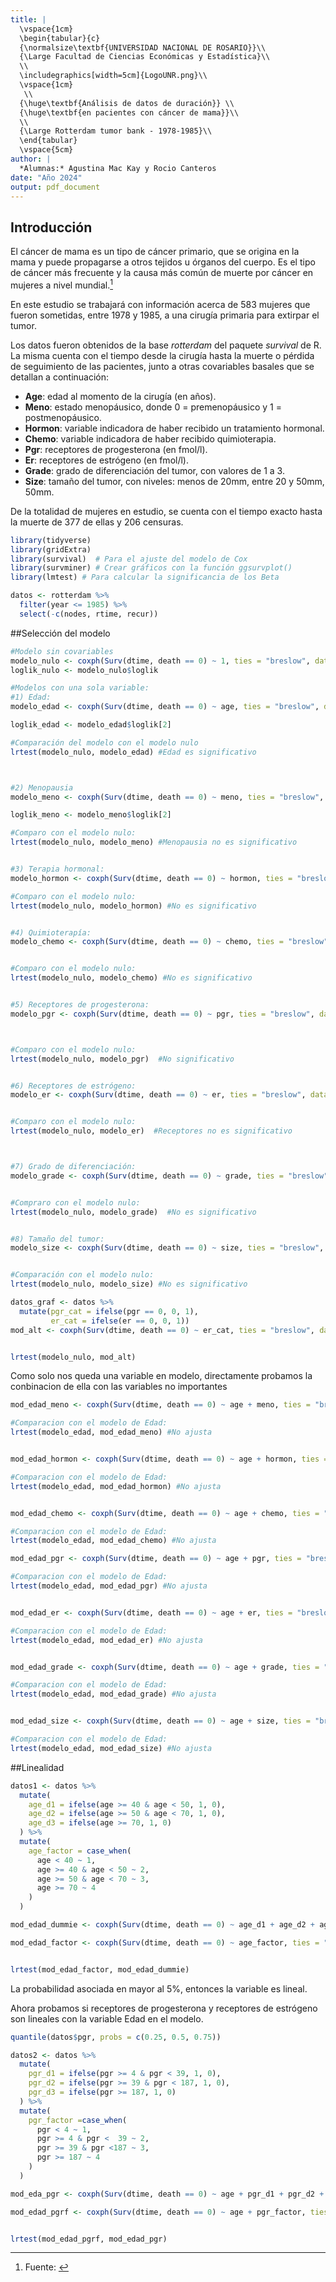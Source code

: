 ```yaml
---
title: |
  \vspace{1cm}
  \begin{tabular}{c}
  {\normalsize\textbf{UNIVERSIDAD NACIONAL DE ROSARIO}}\\
  {\Large Facultad de Ciencias Económicas y Estadística}\\
  \\
  \includegraphics[width=5cm]{LogoUNR.png}\\
  \vspace{1cm}
   \\
  {\huge\textbf{Análisis de datos de duración}} \\
  {\huge\textbf{en pacientes con cáncer de mama}}\\
  \\
  {\Large Rotterdam tumor bank - 1978-1985}\\
  \end{tabular}
  \vspace{5cm}
author: |
  *Alumnas:* Agustina Mac Kay y Rocio Canteros
date: "Año 2024"
output: pdf_document
---
```


## Introducción

El cáncer de mama es un tipo de cáncer primario, que se origina en la mama y puede propagarse a otros tejidos u órganos del cuerpo. Es el tipo de cáncer más frecuente y la causa más común de muerte por cáncer en mujeres a nivel mundial.[^1]

[^1]: Fuente: [\textcolor{blue}{\underline{Organización Panamericana de la Salud}}](https://www.paho.org/es/temas/cancer-mama)

En este estudio se trabajará con información acerca de 583 mujeres que fueron sometidas, entre 1978 y 1985, a una cirugía primaria para extirpar el tumor.

Los datos fueron obtenidos de la base *rotterdam* del paquete *survival* de R. La misma cuenta con el tiempo desde la cirugía hasta la muerte o pérdida de seguimiento de las pacientes, junto a otras covariables basales que se detallan a continuación:

-   **Age**: edad al momento de la cirugía (en años).
-   **Meno**: estado menopáusico, donde 0 = premenopáusico y 1 = postmenopáusico.
-   **Hormon**: variable indicadora de haber recibido un tratamiento hormonal.
-   **Chemo**: variable indicadora de haber recibido quimioterapia.
-   **Pgr**: receptores de progesterona (en fmol/l).
-   **Er**: receptores de estrógeno (en fmol/l).
-   **Grade**: grado de diferenciación del tumor, con valores de 1 a 3.
-   **Size**: tamaño del tumor, con niveles: menos de 20mm, entre 20 y 50mm, 50mm.

De la totalidad de mujeres en estudio, se cuenta con el tiempo exacto hasta la muerte de 377 de ellas y 206 censuras.


```r
library(tidyverse)
library(gridExtra)
library(survival)  # Para el ajuste del modelo de Cox 
library(survminer) # Crear gráficos con la función ggsurvplot()
library(lmtest) # Para calcular la significancia de los Beta 

datos <- rotterdam %>%
  filter(year <= 1985) %>%
  select(-c(nodes, rtime, recur))
```


##Selección del modelo
```r
#Modelo sin covariables
modelo_nulo <- coxph(Surv(dtime, death == 0) ~ 1, ties = "breslow", data = datos)
loglik_nulo <- modelo_nulo$loglik

#Modelos con una sola variable:
#1) Edad:
modelo_edad <- coxph(Surv(dtime, death == 0) ~ age, ties = "breslow", data = datos)

loglik_edad <- modelo_edad$loglik[2]

#Comparación del modelo con el modelo nulo
lrtest(modelo_nulo, modelo_edad) #Edad es significativo



#2) Menopausia
modelo_meno <- coxph(Surv(dtime, death == 0) ~ meno, ties = "breslow", data = datos)

loglik_meno <- modelo_meno$loglik[2]

#Comparo con el modelo nulo:
lrtest(modelo_nulo, modelo_meno) #Menopausia no es significativo


#3) Terapia hormonal:
modelo_hormon <- coxph(Surv(dtime, death == 0) ~ hormon, ties = "breslow", data = datos)

#Comparo con el modelo nulo:
lrtest(modelo_nulo, modelo_hormon) #No es significativo


#4) Quimioterapía:
modelo_chemo <- coxph(Surv(dtime, death == 0) ~ chemo, ties = "breslow", data = datos)


#Comparo con el modelo nulo:
lrtest(modelo_nulo, modelo_chemo) #No es significativo


#5) Receptores de progesterona:
modelo_pgr <- coxph(Surv(dtime, death == 0) ~ pgr, ties = "breslow", data = datos)



#Comparo con el modelo nulo:
lrtest(modelo_nulo, modelo_pgr)  #No significativo


#6) Receptores de estrógeno:
modelo_er <- coxph(Surv(dtime, death == 0) ~ er, ties = "breslow", data = datos)


#Comparo con el modelo nulo:
lrtest(modelo_nulo, modelo_er)  #Receptores no es significativo



#7) Grado de diferenciación:
modelo_grade <- coxph(Surv(dtime, death == 0) ~ grade, ties = "breslow", data = datos)


#Compraro con el modelo nulo:
lrtest(modelo_nulo, modelo_grade)  #No es significativo


#8) Tamaño del tumor:
modelo_size <- coxph(Surv(dtime, death == 0) ~ size, ties = "breslow", data = datos)


#Comparación con el modelo nulo:
lrtest(modelo_nulo, modelo_size) #No es significativo
```

```r
datos_graf <- datos %>% 
  mutate(pgr_cat = ifelse(pgr == 0, 0, 1),
         er_cat = ifelse(er == 0, 0, 1))
mod_alt <- coxph(Surv(dtime, death == 0) ~ er_cat, ties = "breslow", data = datos_graf)


lrtest(modelo_nulo, mod_alt)

```

Como solo nos queda una variable en modelo, directamente probamos la conbinacion de ella con las variables no importantes

```r
mod_edad_meno <- coxph(Surv(dtime, death == 0) ~ age + meno, ties = "breslow", data = datos) 

#Comparacion con el modelo de Edad:
lrtest(modelo_edad, mod_edad_meno) #No ajusta


mod_edad_hormon <- coxph(Surv(dtime, death == 0) ~ age + hormon, ties = "breslow", data = datos)

#Comparacion con el modelo de Edad:
lrtest(modelo_edad, mod_edad_hormon) #No ajusta


mod_edad_chemo <- coxph(Surv(dtime, death == 0) ~ age + chemo, ties = "breslow", data = datos)

#Comparacion con el modelo de Edad:
lrtest(modelo_edad, mod_edad_chemo) #No ajusta

mod_edad_pgr <- coxph(Surv(dtime, death == 0) ~ age + pgr, ties = "breslow", data = datos)

#Comparacion con el modelo de Edad:
lrtest(modelo_edad, mod_edad_pgr) #No ajusta


mod_edad_er <- coxph(Surv(dtime, death == 0) ~ age + er, ties = "breslow", data = datos)

#Comparacion con el modelo de Edad:
lrtest(modelo_edad, mod_edad_er) #No ajusta


mod_edad_grade <- coxph(Surv(dtime, death == 0) ~ age + grade, ties = "breslow", data = datos)

#Comparacion con el modelo de Edad:
lrtest(modelo_edad, mod_edad_grade) #No ajusta


mod_edad_size <- coxph(Surv(dtime, death == 0) ~ age + size, ties = "breslow", data = datos)

#Comparacion con el modelo de Edad:
lrtest(modelo_edad, mod_edad_size) #No ajusta

```

##Linealidad
```r
datos1 <- datos %>% 
  mutate(
    age_d1 = ifelse(age >= 40 & age < 50, 1, 0),
    age_d2 = ifelse(age >= 50 & age < 70, 1, 0),
    age_d3 = ifelse(age >= 70, 1, 0)
  ) %>% 
  mutate(
    age_factor = case_when(
      age < 40 ~ 1,
      age >= 40 & age < 50 ~ 2,
      age >= 50 & age < 70 ~ 3,
      age >= 70 ~ 4
    )
  )

mod_edad_dummie <- coxph(Surv(dtime, death == 0) ~ age_d1 + age_d2 + age_d3, ties = "breslow", data = datos1)

mod_edad_factor <- coxph(Surv(dtime, death == 0) ~ age_factor, ties = "breslow", data = datos1)


lrtest(mod_edad_factor, mod_edad_dummie)
```

La probabilidad asociada en mayor al 5%, entonces la variable es lineal.

Ahora probamos si receptores de progesterona y receptores de estrógeno son lineales con la variable Edad en el modelo.

```r
quantile(datos$pgr, probs = c(0.25, 0.5, 0.75))

datos2 <- datos %>% 
  mutate(
    pgr_d1 = ifelse(pgr >= 4 & pgr < 39, 1, 0),
    pgr_d2 = ifelse(pgr >= 39 & pgr < 187, 1, 0),
    pgr_d3 = ifelse(pgr >= 187, 1, 0)
  ) %>% 
  mutate(
    pgr_factor =case_when(
      pgr < 4 ~ 1,
      pgr >= 4 & pgr <  39 ~ 2,
      pgr >= 39 & pgr <187 ~ 3,
      pgr >= 187 ~ 4
    )
  )

mod_eda_pgr <- coxph(Surv(dtime, death == 0) ~ age + pgr_d1 + pgr_d2 + pgr_d3, ties = "breslow", data = datos2)

mod_edad_pgrf <- coxph(Surv(dtime, death == 0) ~ age + pgr_factor, ties = "breslow", data = datos2)


lrtest(mod_edad_pgrf, mod_edad_pgr)
```

